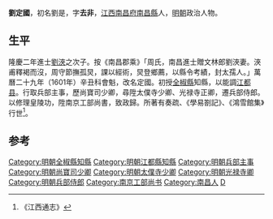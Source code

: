 '''劉定國'''，初名劉是，字'''去非'''，[[江西|江西]][[南昌府|南昌府]][[南昌縣|南昌縣]]人，[[明朝|明朝]]政治人物。

==生平==
隆慶二年進士[[劉浹|劉浹]]之次子。按《南昌郡乘》「周氏，南昌進士贈文林郎劉浹妻。浹甫釋褐而沒，周守節撫孤炅，課以經術，炅登鄉薦，以縣令考績，封太孺人。」萬曆二十九年（1601年）辛丑科會魁，改名定國。初授[[全椒縣|全椒縣]]知縣，以能調[[江都县|江都县]]。行取兵部主事，歷尚寶司少卿，尋陞太僕寺少卿、光禄寺正卿，遷兵部侍郎。以修理皇陵功，陞南京工部尚書，致政歸。所著有奏疏、《學易劄記》、《鴻雪館集》行世<ref>《江西通志》</ref>。

==参考==
{{reflist}}

{{start box}}
{{s-off}}
{{s-before|[[劉之沂|劉之沂]]}}
{{s-title|明朝江都縣知縣|1602年－1604年}}
{{s-after|[[姚祚端|姚祚端]]}}
{{end box}}

{{明朝人物小作品}}
{{萬曆二十九年辛丑科殿試金榜}}
{{DEFAULTSORT:Liu劉}}
[[Category:明朝全椒縣知縣|Category:明朝全椒縣知縣]]
[[Category:明朝江都縣知縣|Category:明朝江都縣知縣]]
[[Category:明朝兵部主事|Category:明朝兵部主事]]
[[Category:明朝尚寶司少卿|Category:明朝尚寶司少卿]]
[[Category:明朝太僕寺少卿|Category:明朝太僕寺少卿]]
[[Category:明朝光禄寺卿|Category:明朝光禄寺卿]]
[[Category:明朝兵部侍郎|Category:明朝兵部侍郎]]
[[Category:南京工部尚书|Category:南京工部尚书]]
[[Category:南昌人|Category:南昌人]]
[[Category:劉姓|D]]